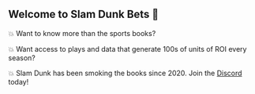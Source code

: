 ## Welcome to Slam Dunk Bets 🏀

💥 Want to know more than the sports books?

💥 Want access to plays and data that generate 100s of units of ROI every season?

💥 Slam Dunk has been smoking the books since 2020. Join the [Discord](https://www.whop.com/slam-dunk-bets/) today!
